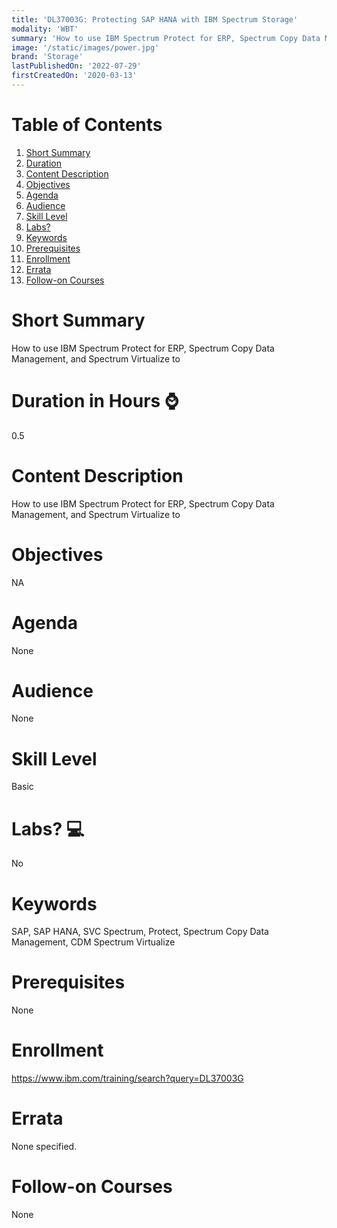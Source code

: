 ```yaml
---
title: 'DL37003G: Protecting SAP HANA with IBM Spectrum Storage'
modality: 'WBT'
summary: 'How to use IBM Spectrum Protect for ERP, Spectrum Copy Data Management, and Spectrum Virtualize to '
image: '/static/images/power.jpg'
brand: 'Storage'
lastPublishedOn: '2022-07-29'
firstCreatedOn: '2020-03-13'
---
```

# Table of Contents
1.  [Short Summary](#short-summary)
2.  [Duration](#duration-in-hours-)
3.  [Content Description](#content-description)
4.  [Objectives](#objectives)
5.  [Agenda](#agenda)
6.  [Audience](#audience)
7.  [Skill Level](#skill-level)
8.  [Labs?](#labs-)
9.  [Keywords](#keywords)
10. [Prerequisites](#prerequisites)
11. [Enrollment](#enrollment)
12. [Errata](#errata)
13. [Follow-on Courses](#follow-on-courses)

# Short Summary
How to use IBM Spectrum Protect for ERP, Spectrum Copy Data Management, and Spectrum Virtualize to 

# Duration in Hours ⌚
0.5

# Content Description
How to use IBM Spectrum Protect for ERP, Spectrum Copy Data Management, and Spectrum Virtualize to



# Objectives
NA


# Agenda
None

# Audience
None

# Skill Level
Basic               

# Labs? 💻
No

# Keywords
SAP, SAP HANA, SVC Spectrum, Protect, Spectrum Copy Data Management, CDM Spectrum Virtualize

# Prerequisites
None

# Enrollment
https://www.ibm.com/training/search?query=DL37003G

# Errata
None specified.

# Follow-on Courses
None

